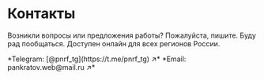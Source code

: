 
# Контакты

Возникли вопросы или предложения работы? Пожалуйста, пишите. Буду рад пообщаться. Доступен онлайн для всех регионов России.

<Callout type="info">
	*Telegram: [@pnrf_tg](https://t.me/pnrf_tg) ↗*  
	*Email: pankratov.web@mail.ru ↗*
</Callout>